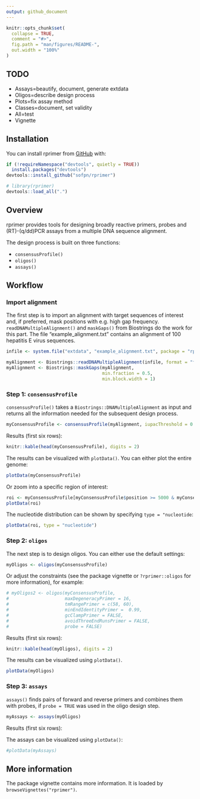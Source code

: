 ```yaml
---
output: github_document
---
```


<!-- README.md is generated from README.Rmd. Please edit that file -->

  <!-- badges: start -->
  <!-- badges: end -->

```r
knitr::opts_chunk$set(
  collapse = TRUE,
  comment = "#>",
  fig.path = "man/figures/README-",
  out.width = "100%"
)
```

## TODO

* Assays=beautify, document, generate extdata
* Oligos=describe design process
* Plots=fix assay method
* Classes=document, set validity
* All=test
* Vignette

## Installation

You can install rprimer from [GitHub](https://github.com/) with:

  ``` r
if (!requireNamespace("devtools", quietly = TRUE))
    install.packages("devtools")
devtools::install_github("sofpn/rprimer")
```
``` r
# library(rprimer)
devtools::load_all(".")
```

## Overview 

rprimer provides tools for designing broadly reactive primers, probes and (RT)-(q/dd)PCR assays from a multiple DNA sequence alignment. 

The design process is built on three functions:

* `consensusProfile()`
* `oligos()` 
* `assays()`

## Workflow 

### Import alignment

The first step is to import an alignment with target sequences of interest and, if preferred, mask positions with e.g. high gap frequency. `readDNAMultipleAlignment()` and `maskGaps()` from Biostrings do the work for this part. The file "example_alignment.txt" contains an alignment of 100 hepatitis E virus sequences. 

```r
infile <- system.file("extdata", "example_alignment.txt", package = "rprimer")

myAlignment <- Biostrings::readDNAMultipleAlignment(infile, format = "fasta")
myAlignment <- Biostrings::maskGaps(myAlignment, 
                                    min.fraction = 0.5, 
                                    min.block.width = 1) 
```

### Step 1: `consensusProfile` 

`consensusProfile()` takes a `Biostrings::DNAMultipleAlignment` as input and returns all the information needed for the subsequent design process.

```r
myConsensusProfile <- consensusProfile(myAlignment, iupacThreshold = 0.05)
```

Results (first six rows):

```r
knitr::kable(head(myConsensusProfile), digits = 2)
```

The results can be visualized with `plotData()`. You can either plot the entire genome:

```r
plotData(myConsensusProfile)
```

Or zoom into a specific region of interest: 

```r
roi <- myConsensusProfile[myConsensusProfile$position >= 5000 & myConsensusProfile$position <= 5050, ]
plotData(roi)
```

The nucleotide distribution can be shown by specifying `type = "nucleotide`:

```r
plotData(roi, type = "nucleotide")
```

### Step 2: `oligos`

The next step is to design oligos. You can either use the default settings: 

``` r
myOligos <- oligos(myConsensusProfile)
```

Or adjust the constraints (see the package vignette or `?rprimer::oligos` for more information), for example: 

``` r
# myOligos2 <- oligos(myConsensusProfile, 
#                     maxDegeneracyPrimer = 16,
#                     tmRangePrimer = c(58, 60),
#                     minEndIdentityPrimer =  0.99,
#                     gcClampPrimer = FALSE,
#                     avoidThreeEndRunsPrimer = FALSE,
#                     probe = FALSE)
```

Results (first six rows): 

```r
knitr::kable(head(myOligos), digits = 2)
```

The results can be visualized using `plotData()`. 

```r
plotData(myOligos)
```

### Step 3: `assays`

`assays()` finds pairs of forward and reverse primers and combines them with probes, if `probe = TRUE` was used in the oligo design step. 

```r
myAssays <- assays(myOligos)
```

Results (first six rows):

The assays can be visualized using `plotData()`: 

```r
#plotData(myAssays)
```

## More information

The package vignette contains more information. It is loaded by `browseVignettes("rprimer")`.
